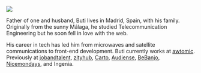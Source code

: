 

<Me>

![](/buti.jpg)

</Me>

Father of one and husband, Buti lives in Madrid, Spain, with his family. Originally from the sunny Málaga, he studied Telecommunication Engineering but he soon fell in love with the web.

His career in tech has led him from microwaves and satellite communications to front-end development.
Buti currently works at [awtomic][]. Previously at [jobandtalent][], [zityhub][], [Carto][], [Audiense][], [BeBanjo][], [Nicemondays][], and Ingenia.

[awtomic]: https://awtomic.com
[jobandtalent]: https://jobandtalent.com
[zityhub]: https://zityhub.com
[carto]: https://carto.com
[audiense]: https://audiense.com
[bebanjo]: https://bebanjo.com
[nicemondays]: http://www.nicemondays.com/
